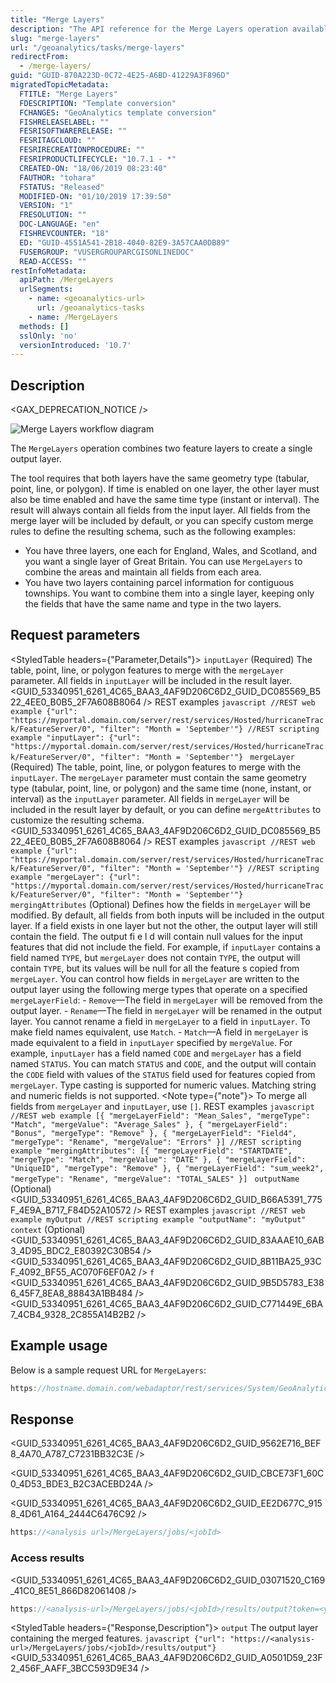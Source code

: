 ```yaml
---
title: "Merge Layers"
description: "The API reference for the Merge Layers operation available through the ArcGIS GeoAnalytics Server service."
slug: "merge-layers"
url: "/geoanalytics/tasks/merge-layers"
redirectFrom:
  - /merge-layers/
guid: "GUID-870A223D-0C72-4E25-A6BD-41229A3F896D"
migratedTopicMetadata:
  FTITLE: "Merge Layers"
  FDESCRIPTION: "Template conversion"
  FCHANGES: "GeoAnalytics template conversion"
  FISHRELEASELABEL: ""
  FESRISOFTWARERELEASE: ""
  FESRITAGCLOUD: ""
  FESRIRECREATIONPROCEDURE: ""
  FESRIPRODUCTLIFECYCLE: "10.7.1 - *"
  CREATED-ON: "18/06/2019 08:23:40"
  FAUTHOR: "tohara"
  FSTATUS: "Released"
  MODIFIED-ON: "01/10/2019 17:39:50"
  VERSION: "1"
  FRESOLUTION: ""
  DOC-LANGUAGE: "en"
  FISHREVCOUNTER: "18"
  ED: "GUID-4551A541-2B18-4040-82E9-3A57CAA0DB89"
  FUSERGROUP: "VUSERGROUPARCGISONLINEDOC"
  READ-ACCESS: ""
restInfoMetadata:
  apiPath: /MergeLayers
  urlSegments:
    - name: <geoanalytics-url>
      url: /geoanalytics-tasks
    - name: /MergeLayers
  methods: []
  sslOnly: 'no'
  versionIntroduced: '10.7'
---
```



## Description

<GAX_DEPRECATION_NOTICE />

![Merge Layers workflow diagram](../../images/GUID-BDDD6517-4EE7-4EEC-AE15-15DD9B709131-web.png)

The `MergeLayers` operation combines two feature layers to create a single output layer.

The tool requires that both layers have the same geometry type (tabular, point, line, or polygon). If time is enabled on one layer, the other layer must also be time enabled and have the same time type (instant or interval). The result will always contain all fields from the input layer. All fields from the merge layer will be included by default, or you can specify custom merge rules to define the resulting schema, such as the following examples:

-   You have three layers, one each for England, Wales, and Scotland, and you want a single layer of Great Britain. You can use `MergeLayers` to combine the areas and maintain all fields from each area.
-   You have two layers containing parcel information for contiguous townships. You want to combine them into a single layer, keeping only the fields that have the same name and type in the two layers.

##  Request parameters 

<StyledTable headers={"Parameter,Details"}>
   <StyledTableRow>
      <StyledTableCell cellStyle="markdown">
         `inputLayer`
         (Required)
      </StyledTableCell>
      <StyledTableCell cellStyle="markdown">
         The table, point, line, or polygon features to merge with the `mergeLayer` parameter. All fields in `inputLayer` will be included in the result layer.
         <GUID_53340951_6261_4C65_BAA3_4AF9D206C6D2_GUID_DC085569_B522_4EE0_B0B5_2F7A608B8064 />
         REST examples
         ```javascript
         //REST web example
         {"url": "https://myportal.domain.com/server/rest/services/Hosted/hurricaneTrack/FeatureServer/0", "filter": "Month = 'September'"}
         //REST scripting example
         "inputLayer": {"url": "https://myportal.domain.com/server/rest/services/Hosted/hurricaneTrack/FeatureServer/0", "filter": "Month = 'September'"}
         ```
      </StyledTableCell>
   </StyledTableRow>
   <StyledTableRow>
      <StyledTableCell cellStyle="markdown">
         `mergeLayer`
         (Required)
      </StyledTableCell>
      <StyledTableCell cellStyle="markdown">
         The table, point, line, or polygon features to merge with the `inputLayer`. The `mergeLayer` parameter must contain the same geometry type (tabular, point, line, or polygon) and the same time (none, instant, or interval) as the `inputLayer` parameter. All fields in `mergeLayer` will be included in the result layer by default, or you can define `mergeAttributes` to customize the resulting schema.
         <GUID_53340951_6261_4C65_BAA3_4AF9D206C6D2_GUID_DC085569_B522_4EE0_B0B5_2F7A608B8064 />
         REST examples
         ```javascript
         //REST web example
         {"url": "https://myportal.domain.com/server/rest/services/Hosted/hurricaneTrack/FeatureServer/0", "filter": "Month = 'September'"}
         //REST scripting example
         "mergeLayer": {"url": "https://myportal.domain.com/server/rest/services/Hosted/hurricaneTrack/FeatureServer/0", "filter": "Month = 'September'"}
         ```
      </StyledTableCell>
   </StyledTableRow>
   <StyledTableRow>
      <StyledTableCell cellStyle="markdown">
         `mergingAttributes`
         (Optional)
      </StyledTableCell>
      <StyledTableCell cellStyle="markdown">
         Defines how the fields in `mergeLayer` will be modified. By default, all fields from both inputs will be included in the output layer. If a field exists in one layer but not the other, the output layer will still contain the field. The output fi e l d will contain null values for the input features that did not include the field. For example, if `inputLayer` contains a field named `TYPE`, but `mergeLayer` does not contain `TYPE`, the output will contain `TYPE`, but its values will be null for all the feature s copied from `mergeLayer`.
         You can control how fields in `mergeLayer` are written to the output layer using the following merge types that operate on a specified `mergeLayerField`:
         -   `Remove`—The field in `mergeLayer` will be removed from the output layer.
         -   `Rename`—The field in `mergeLayer` will be renamed in the output layer. You cannot rename a field in `mergeLayer` to a field in `inputLayer`. To make field names equivalent, use `Match`.
         -   `Match`—A field in `mergeLayer` is made equivalent to a field in `inputLayer` specified by `mergeValue`. For example, `inputLayer` has a field named `CODE` and `mergeLayer` has a field named `STATUS`. You can match `STATUS` and `CODE`, and the output will contain the `CODE` field with values of the `STATUS` field used for features copied from `mergeLayer`. Type casting is supported for numeric values. Matching string and numeric fields is not supported.
         <Note type={"note"}>
            To merge all fields from `mergeLayer` and `inputLayer`, use `[]`.
         </Note>
         REST examples
         ```javascript
         //REST web example
         [{
         "mergeLayerField": "Mean_Sales",
         "mergeType": "Match",
         "mergeValue": "Average_Sales"
         },
         {
         "mergeLayerField": "Bonus",
         "mergeType": "Remove"
         },
         {
         "mergeLayerField": "Field4",
         "mergeType": "Rename",
         "mergeValue": "Errors"
         }]
         //REST scripting example
         "mergingAttributes": [{
         "mergeLayerField": "STARTDATE",
         "mergeType": "Match",
         "mergeValue": "DATE"
         },
         {
         "mergeLayerField": "UniqueID",
         "mergeType": "Remove"
         },
         {
         "mergeLayerField": "sum_week2",
         "mergeType": "Rename",
         "mergeValue": "TOTAL_SALES"
         }]
         ```
      </StyledTableCell>
   </StyledTableRow>
   <StyledTableRow>
      <StyledTableCell cellStyle="markdown">
         `outputName`
         (Optional)
      </StyledTableCell>
      <StyledTableCell cellStyle="markdown">
         <GUID_53340951_6261_4C65_BAA3_4AF9D206C6D2_GUID_B66A5391_775F_4E9A_B717_F84D52A10572 />
         REST examples
         ```javascript
         //REST web example
         myOutput
         //REST scripting example
         "outputName": "myOutput"
         ```
      </StyledTableCell>
   </StyledTableRow>
   <StyledTableRow>
      <StyledTableCell cellStyle="markdown">
         `context`
         (Optional)
      </StyledTableCell>
      <StyledTableCell cellStyle="markdown">
         <GUID_53340951_6261_4C65_BAA3_4AF9D206C6D2_GUID_83AAAE10_6AB3_4D95_BDC2_E80392C30B54 />
         <GUID_53340951_6261_4C65_BAA3_4AF9D206C6D2_GUID_8B11BA25_93CF_4092_BF55_AC070F6EF0A2 />
      </StyledTableCell>
   </StyledTableRow>
   <StyledTableRow>
      <StyledTableCell cellStyle="markdown">
         `f`
      </StyledTableCell>
      <StyledTableCell cellStyle="markdown">
         <GUID_53340951_6261_4C65_BAA3_4AF9D206C6D2_GUID_9B5D5783_E386_45F7_8EA8_88843A1BB484 />
         <GUID_53340951_6261_4C65_BAA3_4AF9D206C6D2_GUID_C771449E_6BA7_4CB4_9328_2C855A14B2B2 />
      </StyledTableCell>
   </StyledTableRow>
</StyledTable>

## Example usage

Below is a sample request URL for `MergeLayers`:

```javascript
https://hostname.domain.com/webadaptor/rest/services/System/GeoAnalyticsTools/GPServer/MergeLayers/submitJob?predictionType=Train&inputLayer={"url":"https://hostname.domain.com/webadaptor/rest/services/Hurricane/hurricaneTrack/0"}&mergeLayer={"url":"https://hostname.domain.com/webadaptor/rest/services/Hosted/corpusShelters/0"}&mergingAttributes=[]&outputName=myOutput&context={"extent":{"xmin":-122.68,"ymin":45.53,"xmax":-122.45,"ymax":45.6,"spatialReference":{"wkid":4326}}}&f=json
```

 

## Response

<GUID_53340951_6261_4C65_BAA3_4AF9D206C6D2_GUID_9562E716_BEF8_4A70_A787_C7231BB32C3E />

<GUID_53340951_6261_4C65_BAA3_4AF9D206C6D2_GUID_CBCE73F1_60C0_4D53_BDE3_B2C3ACEBD24A />

<GUID_53340951_6261_4C65_BAA3_4AF9D206C6D2_GUID_EE2D677C_9158_4D61_A164_2444C6476C92 />

```javascript
https://<analysis url>/MergeLayers/jobs/<jobId>
```

 

### Access results

<GUID_53340951_6261_4C65_BAA3_4AF9D206C6D2_GUID_03071520_C169_41C0_8E51_866D82061408 />

```javascript
https://<analysis-url>/MergeLayers/jobs/<jobId>/results/output?token=<your token>&f=json
```

 

<StyledTable headers={"Response,Description"}>
   <StyledTableRow>
      <StyledTableCell cellStyle="markdown">
         `output`
      </StyledTableCell>
      <StyledTableCell cellStyle="markdown">
         The output layer containing the merged features.
         ```javascript
         {"url": "https://<analysis-url>/MergeLayers/jobs/<jobId>/results/output"}
         ```
         <GUID_53340951_6261_4C65_BAA3_4AF9D206C6D2_GUID_A0501D59_23F2_456F_AAFF_3BCC593D9E34 />
      </StyledTableCell>
   </StyledTableRow>
</StyledTable>
